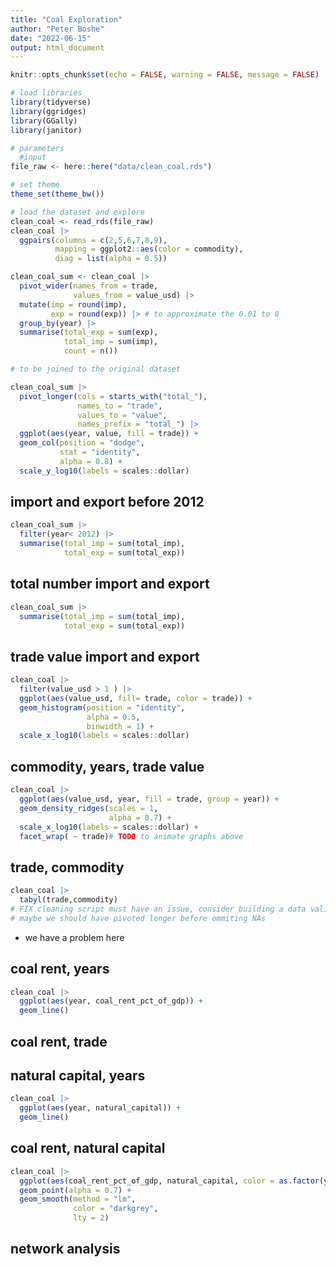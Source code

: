 ```yaml
---
title: "Coal Exploration"
author: "Peter Boshe"
date: "2022-06-15"
output: html_document
---
```


```r
knitr::opts_chunk$set(echo = FALSE, warning = FALSE, message = FALSE)
```


```r
# load libraries
library(tidyverse)
library(ggridges)
library(GGally)
library(janitor)

# parameters
  #input
file_raw <- here::here("data/clean_coal.rds")

# set theme
theme_set(theme_bw())

```



```r

# load the dataset and explore
clean_coal <- read_rds(file_raw)
clean_coal |> 
  ggpairs(columns = c(2,5,6,7,8,9),
          mapping = ggplot2::aes(color = commodity),
          diag = list(alpha = 0.5))
```



```r
clean_coal_sum <- clean_coal |> 
  pivot_wider(names_from = trade,
              values_from = value_usd) |>
  mutate(imp = round(imp),
         exp = round(exp)) |> # to approximate the 0.01 to 0 
  group_by(year) |> 
  summarise(total_exp = sum(exp),
            total_imp = sum(imp),
            count = n())

# to be joined to the original dataset

clean_coal_sum |> 
  pivot_longer(cols = starts_with("total_"),
               names_to = "trade",
               values_to = "value",
               names_prefix = "total_") |> 
  ggplot(aes(year, value, fill = trade)) + 
  geom_col(position = "dodge",
           stat = "identity",
           alpha = 0.8) + 
  scale_y_log10(labels = scales::dollar)


```

## import and export before 2012


```r
clean_coal_sum |> 
  filter(year< 2012) |> 
  summarise(total_imp = sum(total_imp),
            total_exp = sum(total_exp))
```
## total number import and export

```r
clean_coal_sum |>
  summarise(total_imp = sum(total_imp),
            total_exp = sum(total_exp))
```



## trade value import and export

```r

clean_coal |> 
  filter(value_usd > 1 ) |> 
  ggplot(aes(value_usd, fill= trade, color = trade)) +
  geom_histogram(position = "identity",
                 alpha = 0.5,
                 binwidth = 1) +
  scale_x_log10(labels = scales::dollar)
```


## commodity, years, trade value


```r
clean_coal |> 
  ggplot(aes(value_usd, year, fill = trade, group = year)) +
  geom_density_ridges(scales = 1,
                      alpha = 0.7) +
  scale_x_log10(labels = scales::dollar) +
  facet_wrap( ~ trade)# TODO to animate graphs above
```


## trade, commodity

```r
clean_coal |> 
  tabyl(trade,commodity)
# FIX cleaning script must have an issue, consider building a data validator
# maybe we should have pivoted longer before ommiting NAs
```
 - we have a problem here

## coal rent, years

```r
clean_coal |> 
  ggplot(aes(year, coal_rent_pct_of_gdp)) + 
  geom_line()
```


## coal rent, trade



## natural capital, years

```r
clean_coal |> 
  ggplot(aes(year, natural_capital)) + 
  geom_line()
```


## coal rent, natural capital


```r
clean_coal |> 
  ggplot(aes(coal_rent_pct_of_gdp, natural_capital, color = as.factor(year))) + 
  geom_point(alpha = 0.7) +
  geom_smooth(method = "lm",
              color = "darkgrey",
              lty = 2)

```

## network analysis
























